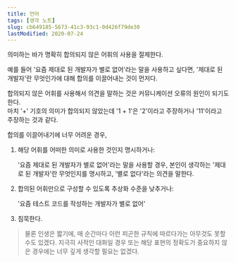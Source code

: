 ```yaml
---
title: 언어
tags: [생각 노트]
slug: cb649185-5673-41c3-93c1-0d426f79de30
lastModified: 2020-07-24
---
```


의미하는 바가 명확히 합의되지 않은 어휘의 사용을 절제한다.

예를 들어 '요즘 제대로 된 개발자가 별로 없어'라는 말을 사용하고 싶다면, '제대로 된 개발자'란 무엇인가에 대해 합의를 이끌어내는 것이 먼저다.

합의되지 않은 어휘를 사용해서 의견을 말하는 것은 커뮤니케이션 오류의 원인이 되기도 한다.  
마치 '+' 기호의 의미가 합의되지 않았는데 '1 + 1'은 '2'이라고 주장하거나 '11'이라고 주장하는 것과 같다.

합의를 이끌어내기에 너무 어려운 경우,

1. 해당 어휘를 어떠한 의미로 사용한 것인지 명시하거나:

   '요즘 제대로 된 개발자가 별로 없어'라는 말을 사용할 경우, 본인이 생각하는 '제대로 된 개발자'란 무엇인지를 명시하고, '별로 없다'라는 의견을 말한다.

2. 합의된 어휘만으로 구성할 수 있도록 추상화 수준을 낮추거나:

   '요즘 테스트 코드를 작성하는 개발자가 별로 없어'

3. 침묵한다.

> 물론 인생은 짧기에, 매 순간마다 이런 피곤한 규칙에 따르다가는 아무것도 못할 수도 있겠다. 지극히 사적인 대화일 경우 또는 해당 표현의 정확도가 중요하지 않은 경우에는 너무 깊게 생각할 필요는 없겠다.
